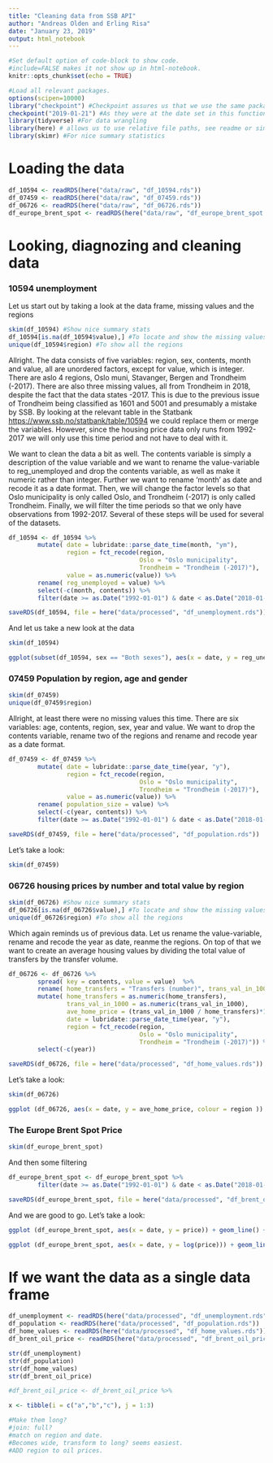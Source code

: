 ```yaml
---
title: "Cleaning data from SSB API"
author: "Andreas Olden and Erling Risa"
date: "January 23, 2019"
output: html_notebook
---
```


```r
#Set default option of code-block to show code. 
#include=FALSE makes it not show up in html-notebook. 
knitr::opts_chunk$set(echo = TRUE)
```

```r
#Load all relevant packages.
options(scipen=10000)
library("checkpoint") #Checkpoint assures us that we use the same package versions
checkpoint("2019-01-21") #As they were at the date set in this function. i.e "2019-01-21"
library(tidyverse) #For data wrangling
library(here) # allows us to use relative file paths, see readme or simulations doc
library(skimr) #For nice summary statistics
```

# Loading the data ####

```r
df_10594 <- readRDS(here("data/raw", "df_10594.rds"))
df_07459 <- readRDS(here("data/raw", "df_07459.rds"))
df_06726 <- readRDS(here("data/raw", "df_06726.rds"))
df_europe_brent_spot <- readRDS(here("data/raw", "df_europe_brent_spot.rds"))
```

# Looking, diagnozing and cleaning data ####

### 10594 unemployment ####

Let us start out by taking a look at the data frame, missing values and the regions

```r
skim(df_10594) #Show nice summary stats
df_10594[is.na(df_10594$value),] #To locate and show the missing values 
unique(df_10594$region) #To show all the regions
```

Allright. The data consists of five variables: region, sex, contents, month and value, all are unordered factors, except for value, which is integer. There are aslo 4 regions, Oslo muni, Stavanger, Bergen and Trondheim (-2017). There are also three missing values, all from Trondheim in 2018, despite the fact that the data states -2017. This is due to the previous issue of Trondheim being classified as 1601 and 5001 and presumably a mistake by SSB. By looking at the relevant table in the Statbank <https://www.ssb.no/statbank/table/10594> we could replace them or merge the variables. However, since the housing price data only runs from 1992-2017 we will only use this time period and not have to deal with it.  

We want to clean the data a bit as well. The contents variable is simply a description of the value variable and we want to rename the value-variable to reg_unemployed and drop the contents variable, as well as make it numeric rather than integer. Further we want to rename 'month' as date and recode it as a date format. Then, we will change the factor levels so that Oslo municipality is only called Oslo, and Trondheim (-2017) is only called Trondheim. Finally, we will filter the time periods so that we only have observations from 1992-2017. Several of these steps will be used for several of the datasets. 


```r
df_10594 <- df_10594 %>% 
        mutate( date = lubridate::parse_date_time(month, "ym"),
                region = fct_recode(region, 
                                    Oslo = "Oslo municipality",
                                    Trondheim = "Trondheim (-2017)"),
                value = as.numeric(value)) %>%
        rename( reg_unemployed = value) %>%
        select(-c(month, contents)) %>%
        filter(date >= as.Date("1992-01-01") & date < as.Date("2018-01-01"))

saveRDS(df_10594, file = here("data/processed", "df_unemployment.rds"))
```

And let us take a new look at the data

```r
skim(df_10594)

ggplot(subset(df_10594, sex == "Both sexes"), aes(x = date, y = reg_unemployed, colour = region)) + geom_point(aes(shape = region)) + geom_line()

```



### 07459 Population by region, age and gender ####

```r
skim(df_07459)
unique(df_07459$region)
```

Allright, at least there were no missing values this time. There are six variables: age, contents, region, sex, year and value. We want to drop the contents variable, rename two of the regions and rename and recode year as a date format. 

```r
df_07459 <- df_07459 %>% 
        mutate( date = lubridate::parse_date_time(year, "y"),
                region = fct_recode(region, 
                                    Oslo = "Oslo municipality",
                                    Trondheim = "Trondheim (-2017)"),
                value = as.numeric(value)) %>%
        rename( population_size = value) %>%
        select(-c(year, contents)) %>%
        filter(date >= as.Date("1992-01-01") & date < as.Date("2018-01-01"))

saveRDS(df_07459, file = here("data/processed", "df_population.rds"))

```

Let's take a look:

```r
skim(df_07459)

```

### 06726 housing prices by number and total value by region ####

```r
skim(df_06726) #Show nice summary stats
df_06726[is.na(df_06726$value),] #To locate and show the missing values 
unique(df_06726$region) #To show all the regions
```
Which again reminds us of previous data. Let us rename the value-variable, rename and recode the year as date, reanme the regions. On top of that we want to create an average housing values by dividing the total value of transfers by the transfer volume. 

```r

df_06726 <- df_06726 %>% 
        spread( key = contents, value = value)  %>% 
        rename( home_transfers = "Transfers (number)", trans_val_in_1000 = "Total purchase prise (1 000 NOK)") %>% 
        mutate( home_transfers = as.numeric(home_transfers),
                trans_val_in_1000 = as.numeric(trans_val_in_1000),
                ave_home_price = (trans_val_in_1000 / home_transfers)*1000,
                date = lubridate::parse_date_time(year, "y"),
                region = fct_recode(region, 
                                    Oslo = "Oslo municipality",
                                    Trondheim = "Trondheim (-2017)")) %>% 
        select(-c(year))

saveRDS(df_06726, file = here("data/processed", "df_home_values.rds"))

```

Let's take a look: 

```r
skim(df_06726)

ggplot (df_06726, aes(x = date, y = ave_home_price, colour = region )) + geom_line() + geom_point(aes(shape=region))
```


### The Europe Brent Spot Price ####

```r
skim(df_europe_brent_spot)

```

And then some filtering 

```r
df_europe_brent_spot <- df_europe_brent_spot %>%
        filter(date >= as.Date("1992-01-01") & date < as.Date("2018-01-01"))

saveRDS(df_europe_brent_spot, file = here("data/processed", "df_brent_oil_price.rds"))

```

And we are good to go. Let's take a look: 

```r

ggplot (df_europe_brent_spot, aes(x = date, y = price)) + geom_line() + geom_point()

ggplot (df_europe_brent_spot, aes(x = date, y = log(price))) + geom_line() + geom_point()
```

# If we want the data as a single data frame

```r
df_unemployment <- readRDS(here("data/processed", "df_unemployment.rds"))
df_population <- readRDS(here("data/processed", "df_population.rds"))
df_home_values <- readRDS(here("data/processed", "df_home_values.rds"))
df_brent_oil_price <- readRDS(here("data/processed", "df_brent_oil_price.rds"))
```

```r
str(df_unemployment)
str(df_population)
str(df_home_values)
str(df_brent_oil_price)

#df_brent_oil_price <- df_brent_oil_price %>%

x <- tibble(i = c("a","b","c"), j = 1:3)

#Make them long?
#join: full? 
#match on region and date. 
#Becomes wide, transform to long? seems easiest. 
#ADD region to oil prices. 
        

```




